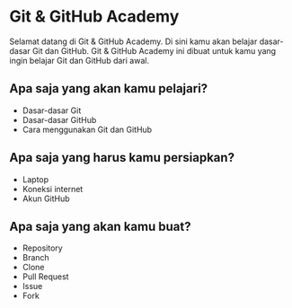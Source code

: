 # Git & GitHub Academy

Selamat datang di Git & GitHub Academy. Di sini kamu akan belajar dasar-dasar Git dan GitHub. Git & GitHub Academy ini dibuat untuk kamu yang ingin belajar Git dan GitHub dari awal.

## Apa saja yang akan kamu pelajari?

- Dasar-dasar Git
- Dasar-dasar GitHub
- Cara menggunakan Git dan GitHub

## Apa saja yang harus kamu persiapkan?

- Laptop
- Koneksi internet
- Akun GitHub

## Apa saja yang akan kamu buat?

- Repository
- Branch
- Clone
- Pull Request
- Issue
- Fork
